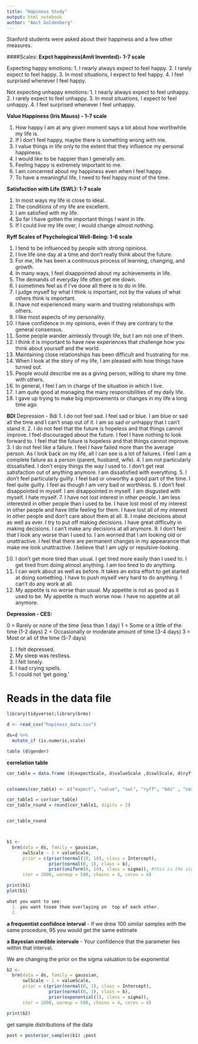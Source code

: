 ```yaml
---
title: "Hapiness Study"
output: html_notebook
author: "Amit Goldenberg"
---
```


Stanford students were asked about their happiness and a few other measures.

####Scales:
**Expct happiness(Amit Invented)- 1-7 scale**

Expecting happy emotions:
1.	I nearly always expect to feel happy.
2.	I rarely expect to feel happy. 
3.	In most situations, I expect to feel happy.
4.	I feel surprised whenever I feel happy.


Not expecting unhappy emotions:
1.	I nearly always expect to feel unhappy.
2.	I rarely expect to feel unhappy. 
3.	In most situations, I expect to feel unhappy.
4.	I feel surprised whenever I feel unhappy.


**Value Happiness (Iris Mauss) - 1-7 scale**

1.	How happy I am at any given moment says a lot about how worthwhile my life is.
2.	If I don't feel happy, maybe there is something wrong with me.
3.	I value things in life only to the extent that they influence my personal happiness.
4.	I would like to be happier than I generally am.
5.	Feeling happy is extremely important to me.
6.	I am concerned about my happiness even when I feel happy.
7.	To have a meaningful life, I need to feel happy most of the time.

**Satisfaction with Life (SWL): 1-7 scale**

1. In most ways my life is close to ideal.
2. The conditions of my life are excellent.
3. I am satisfied with my life.
4. So far I have gotten the important things I want in life.
5. If I could live my life over, I would change almost nothing.


**Ryff Scales of Psychological Well-Being: 1-6 scale**

1. I tend to be influenced by people with strong opinions.
2. I live life one day at a time and don't really think about the future.
3. For me, life has been a continuous process of learning, changing, and growth.
4. In many ways, I feel disappointed about my achievements in life.
5. The demands of everyday life often get me down.
6. I sometimes feel as if I've done all there is to do in life.
7. I judge myself by what I think is important, not by the values of what others think is important.
8. I have not experienced many warm and trusting relationships with others.
9. I like most aspects of my personality.
10. I have confidence in my opinions, even if they are contrary to the general consensus.
11. Some people wander aimlessly through life, but I am not one of them.
12. I think it is important to have new experiences that challenge how you think about yourself and the world.
13. Maintaining close relationships has been difficult and frustrating for me.
14. When I look at the story of my life, I am pleased with how things have turned out.
15. People would describe me as a giving person, willing to share my time with others.
16. In general, I feel I am in charge of the situation in which I live.
17. I am quite good at managing the many responsibilities of my daily life.
18. I gave up trying to make big improvements or changes in my life a long time ago.

**BDI**
Depression - Bdi 
1.
I do not feel sad.
I feel sad or blue.
I am blue or sad all the time and I can't snap out of it.
I am so sad or unhappy that I can't stand it.
2.
I do not feel that the future is hopeless and that things cannot improve.
I feel discouraged about the future.
I feel I have nothing to look forward to.
I feel that the future is hopeless and that things cannot improve.
3.
I do not feel like a failure.
I feel I have failed more than the average person.
As I look back on my life, all I can see is a lot of failures.
I feel I am a complete failure as a person (parent, husband, wife).
4.
I am not particularly dissatisfied.
I don't enjoy things the way I used to.
I don't get real satisfaction out of anything anymore.
I am dissatisfied with everything.
5.
I don't feel particularly guilty.
I feel bad or unworthy a good part of the time.
I feel quite guilty.
I feel as though I am very bad or worthless.
6.
I don't feel disappointed in myself.
I am disappointed in myself.
I am disgusted with myself.
I hate myself.
7.
I have not lost interest in other people.
I am less interested in other people than I used to be.
I have lost most of my interest in other people and have little feeling for them.
I have lost all of my interest in other people and don't care about them at all.
8.
I make decisions about as well as ever.
I try to put off making decisions.
I have great difficulty in making decisions.
I can't make any decisions at all anymore.
9.
I don't feel that I look any worse than I used to.
I am worried that I am looking old or unattractive.
I feel that there are permanent changes in my appearance that make me look unattractive.
I believe that I am ugly or repulsive-looking.

10.
I don't get more tired than usual.
I get tired more easily than I used to.
I get tired from doing almost anything.
I am too tired to do anything.
11.
I can work about as well as before.
It takes an extra effort to get started at doing something.
I have to push myself very hard to do anything.
I can't do any work at all.
12.
My appetite is no worse than usual.
My appetite is not as good as it used to be.
My appetite is much worse now.
I have no appetite at all anymore.

**Depression -  CES: **
			
0 = Rarely or none of the time (less than 1 day)
1 = Some or a little of the time (1-2 days)
2 = Occasionally or moderate amount of time (3-4 days)
3 = Most or all of the time (5-7 days)

1.	I felt depressed.
2.	My sleep was restless.			
3.	I felt lonely.
4.	I had crying spells.
5.	I could not 'get going.'
			



# Reads in the data file
```r

library(tidyverse);library(brms)

d <- read_csv("hapiness_data.csv")

ds=d %>%
  mutate_if (is.numeric,scale)
```


```r

table (d$gender)

```




**correlation table**
```r


cor_table = data.frame (d$expectScale, d$valueScale ,d$swlScale, d$ryffScale, d$bdiScale, d$cesScale)


colnames(cor_table) <- c("expect", "value", "swl", "ryff", "bdi" , "ces"  )

cor_table1 = cor(cor_table)
cor_table_round = round(cor_table1, digits = 2)


cor_table_round




```

```r

b1 <- 
  brm(data = ds, family = gaussian,
      swlScale ~ 1 + valueScale,
      prior = c(prior(normal(10, 10), class = Intercept),
                prior(normal(0, 1), class = b),
                prior(uniform(0, 10), class = sigma)), #this is the sigma for the outcome 
      iter = 2000, warmup = 500, chains = 4, cores = 4)

print(b1)
plot(b1)

what you want to see:
  1. you want tosee them overlaying on  top of each other. 
  2. 
```
**a frequentist confidnce interval** - if we drew 100 similar samples with the same procedure, 95 you would get the same estimate

**a Bayesian credible intervale** - Your confidence that the parameter lies within that interval. 


We are changing the prior on the sigma valuation to be exponential
```r

b2 <- 
  brm(data = ds, family = gaussian,
      swlScale ~ 1 + valueScale,
      prior = c(prior(normal(0, 1), class = Intercept),
                prior(normal(0, 1), class = b),
                prior(exponential(1), class = sigma)),
      iter = 2000, warmup = 500, chains = 4, cores = 4)

print(b2)

```
get sample distributions of the data
```r
post = posterior_samples(b1) ;post

```


